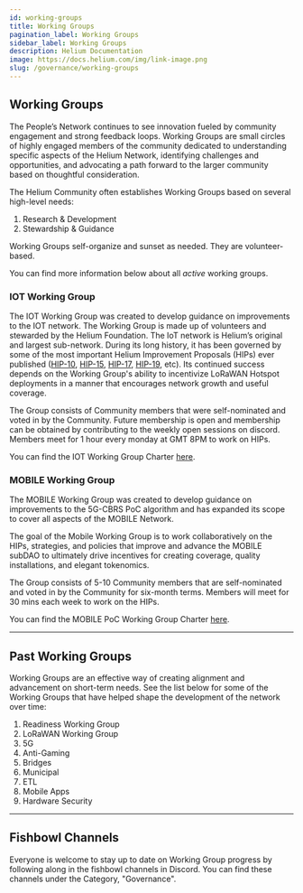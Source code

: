 ```yaml
---
id: working-groups
title: Working Groups
pagination_label: Working Groups
sidebar_label: Working Groups
description: Helium Documentation
image: https://docs.helium.com/img/link-image.png
slug: /governance/working-groups
---
```



<LegacyContentBanner />

## Working Groups

The People’s Network continues to see innovation fueled by community engagement and strong feedback
loops. Working Groups are small circles of highly engaged members of the community dedicated to
understanding specific aspects of the Helium Network, identifying challenges and opportunities, and
advocating a path forward to the larger community based on thoughtful consideration.

The Helium Community often establishes Working Groups based on several high-level needs:

1. Research & Development
2. Stewardship & Guidance

Working Groups self-organize and sunset as needed. They are volunteer-based.

You can find more information below about all _active_ working groups.

### IOT Working Group

The IOT Working Group was created to develop guidance on improvements to the IOT network. The
Working Group is made up of volunteers and stewarded by the Helium Foundation. The IoT network is
Helium’s original and largest sub-network. During its long history, it has been governed by some of
the most important Helium Improvement Proposals (HIPs) ever published ([HIP-10][hip-10],
[HIP-15][hip-15], [HIP-17][hip-17], [HIP-19][hip-19], etc). Its continued success depends on the
Working Group's ability to incentivize LoRaWAN Hotspot deployments in a manner that encourages
network growth and useful coverage.

The Group consists of Community members that were self-nominated and voted in by the Community.
Future membership is open and membership can be obtained by contributing to the weekly open sessions
on discord. Members meet for 1 hour every monday at GMT 8PM to work on HIPs.

You can find the IOT Working Group Charter [here][iot-wg-charter].

### MOBILE Working Group

The MOBILE Working Group was created to develop guidance on improvements to the 5G-CBRS PoC
algorithm and has expanded its scope to cover all aspects of the MOBILE Network.

The goal of the Mobile Working Group is to work collaboratively on the HIPs, strategies, and
policies that improve and advance the MOBILE subDAO to ultimately drive incentives for creating
coverage, quality installations, and elegant tokenomics.

The Group consists of 5-10 Community members that are self-nominated and voted in by the Community
for six-month terms. Members will meet for 30 mins each week to work on the HIPs.

You can find the MOBILE PoC Working Group Charter [here][mobile-wg-charter].

---

## Past Working Groups

Working Groups are an effective way of creating alignment and advancement on short-term needs. See
the list below for some of the Working Groups that have helped shape the development of the network
over time:

1. Readiness Working Group
2. LoRaWAN Working Group
3. 5G
4. Anti-Gaming
5. Bridges
6. Municipal
7. ETL
8. Mobile Apps
9. Hardware Security

---

## Fishbowl Channels

Everyone is welcome to stay up to date on Working Group progress by following along in the fishbowl
channels in Discord. You can find these channels under the Category, "Governance".

[iot-wg-charter]:
  https://docs.google.com/document/d/e/2PACX-1vSIIyDSEkIzjEJc-OJx6SvchFVaPpuOitPWhNl5KBYKTa66L2KC-_zVHKktchQfiYT8RmYQlhjPhkxE/pub
[mobile-wg-charter]:
  https://docs.google.com/document/u/2/d/e/2PACX-1vRcK8J95XIwkLEM8gHy-rnaWRZ3Af2ZfV5nfeqqyHsBwC9S-EBCoKw-7jykYFvfiqfVp9D0Yg8ctc_m/pub
[hip-10]: https://github.com/helium/HIP/blob/main/0010-usage-based-data-transfer-rewards.md
[hip-15]: https://github.com/helium/HIP/blob/main/0015-beaconing-rewards.md
[hip-17]: https://github.com/helium/HIP/blob/main/0017-hex-density-based-transmit-reward-scaling.md
[hip-19]: https://github.com/helium/HIP/blob/main/0019-third-party-manufacturers.md
